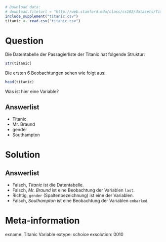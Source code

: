 ```r
# Download data:
# download.file(url = "http://web.stanford.edu/class/cs102/datasets/Titanic.csv", destfile = "titanic.csv" )
include_supplement("titanic.csv")
titanic <- read.csv("titanic.csv")
```

Question
========

Die Datentabelle der Passagierliste der Titanic hat folgende Struktur:

```r
str(titanic)
```

Die ersten 6 Beobachtungen sehen wie folgt aus:

```r
head(titanic)
```

Was ist hier eine Variable?

Answerlist
----------
* Titanic
* Mr. Braund
* gender
* Southampton

Solution
========

Answerlist
----------
* Falsch, *Titanic* ist die Datentabelle.
* Falsch, *Mr. Braund* ist eine Beobachtung der Variablen `last`.
* Richtig, `gender` (Spaltenbezeichnung) ist eine der Variablen.
* Falsch, *Southampton* ist eine Beobachtung der Variablen `embarked`.

Meta-information
================
exname: Titanic Variable
extype: schoice
exsolution: 0010